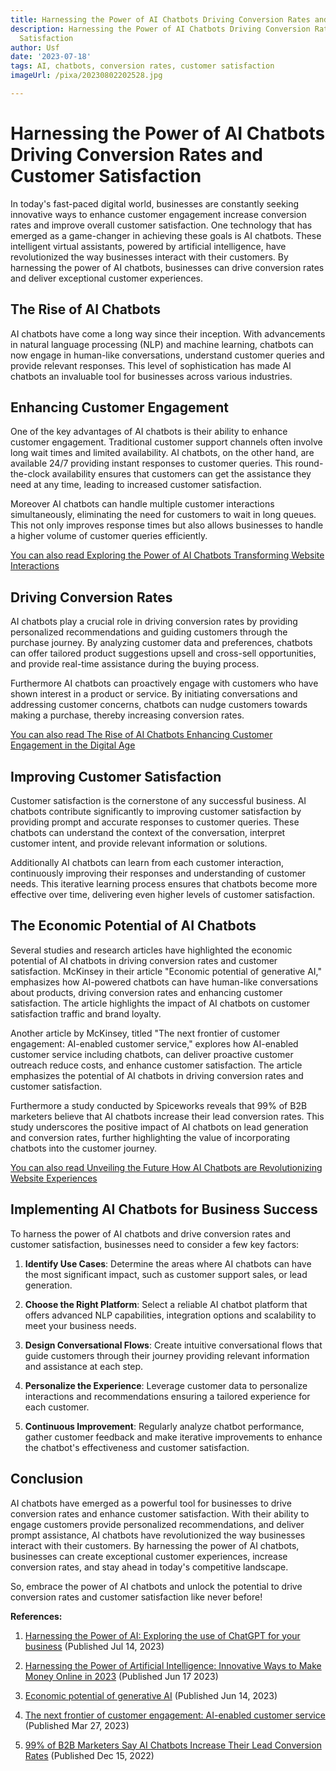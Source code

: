 ```yaml
---
title: Harnessing the Power of AI Chatbots Driving Conversion Rates and Customer Satisfaction
description: Harnessing the Power of AI Chatbots Driving Conversion Rates and Customer
  Satisfaction
author: Usf
date: '2023-07-18'
tags: AI, chatbots, conversion rates, customer satisfaction
imageUrl: /pixa/20230802202528.jpg

---
```

# Harnessing the Power of AI Chatbots Driving Conversion Rates and Customer Satisfaction

In today's fast-paced digital world, businesses  are constantly  seeking innovative ways to enhance customer  engagement increase conversion rates and improve overall customer satisfaction. One technology that has emerged as a game-changer  in achieving these goals  is AI chatbots. These intelligent  virtual assistants, powered by artificial intelligence, have revolutionized the  way businesses interact with their customers. By harnessing the power of AI chatbots, businesses can  drive conversion rates and deliver exceptional customer experiences.

## The  Rise of AI Chatbots

AI chatbots have come a long way  since their inception. With  advancements in natural language processing (NLP) and machine learning, chatbots can now  engage in human-like conversations, understand customer queries and provide relevant responses. This level of sophistication  has made AI chatbots an invaluable tool for businesses across various industries.

##  Enhancing Customer Engagement

One of the key  advantages of AI chatbots is  their ability to enhance customer engagement. Traditional customer support channels often involve long wait times and limited availability. AI chatbots,  on the other hand, are available 24/7 providing instant responses to customer queries. This round-the-clock  availability ensures that customers can get the assistance they need at any time,  leading to increased customer satisfaction.

Moreover AI chatbots can  handle  multiple customer  interactions simultaneously, eliminating the need for customers to wait  in long queues. This not only improves response times but  also allows businesses to handle a higher volume of customer queries efficiently.

[You can also read  Exploring the Power of AI Chatbots Transforming Website Interactions](Exploring%20the%20Power%20of%20AI%20Chatbots%20Transforming%20Website%20Interactions)


## Driving Conversion Rates

AI chatbots play a crucial role  in driving  conversion rates  by providing personalized recommendations and guiding customers through the purchase journey. By analyzing customer data and preferences,  chatbots can offer tailored product suggestions upsell and cross-sell opportunities,  and provide  real-time  assistance during the  buying  process.

Furthermore AI chatbots can proactively engage with customers who have shown interest in a product or  service. By  initiating conversations and addressing customer concerns, chatbots  can nudge  customers towards making a  purchase, thereby increasing conversion rates.

[You can also read The Rise of AI Chatbots  Enhancing  Customer Engagement in the Digital Age](The%20Rise%20of%20AI%20Chatbots%20Enhancing%20Customer%20Engagement%20in%20the%20Digital%20Age)


## Improving Customer Satisfaction

Customer satisfaction is  the cornerstone of any  successful business. AI chatbots contribute significantly to improving customer satisfaction by providing prompt and accurate responses to customer queries. These chatbots can understand the context of  the conversation, interpret customer intent, and provide relevant information or solutions.

Additionally AI chatbots can learn from each customer interaction, continuously improving their responses and understanding  of customer needs. This iterative learning process ensures that chatbots become more effective over time, delivering even higher levels of customer satisfaction.

## The Economic Potential of AI Chatbots

Several studies and  research articles have highlighted the  economic potential of AI chatbots in  driving conversion rates and customer  satisfaction. McKinsey in their article "Economic potential of generative AI," emphasizes how AI-powered chatbots can have  human-like conversations about products, driving conversion rates and enhancing customer satisfaction. The  article  highlights  the impact of AI chatbots on customer satisfaction traffic and  brand loyalty.

Another article by McKinsey, titled  "The next frontier of customer engagement: AI-enabled customer service," explores how AI-enabled customer service including chatbots, can deliver proactive customer outreach reduce costs, and enhance customer satisfaction. The article emphasizes the potential of AI  chatbots in driving conversion  rates and customer satisfaction.

Furthermore a study  conducted by Spiceworks  reveals that 99% of B2B marketers believe that AI chatbots increase their lead conversion rates. This study underscores the positive impact of AI chatbots on lead generation and conversion rates, further highlighting the value of incorporating chatbots into the customer journey.

[You can also read Unveiling the Future How  AI Chatbots are Revolutionizing  Website Experiences](Unveiling%20the%20Future%20How%20AI%20Chatbots%20are%20Revolutionizing%20Website%20Experiences)


##  Implementing AI Chatbots for Business Success

To harness  the power of AI chatbots and  drive conversion rates and customer satisfaction, businesses need to consider a few key factors:

1. **Identify Use Cases**:  Determine the areas  where AI  chatbots can have the most significant impact, such as customer support sales, or lead generation.

2. **Choose the Right Platform**: Select a reliable AI chatbot platform that offers advanced NLP capabilities, integration options  and scalability to meet your business needs.

3.  **Design  Conversational Flows**: Create intuitive conversational flows that guide customers through their journey providing relevant information and assistance at each step.

4. **Personalize the Experience**:  Leverage customer  data  to personalize interactions and recommendations ensuring a tailored experience for each customer.

5. **Continuous Improvement**:  Regularly analyze chatbot performance, gather customer feedback and make iterative  improvements to enhance the chatbot's effectiveness and customer satisfaction.

## Conclusion

AI  chatbots have emerged as a powerful tool for businesses to drive conversion rates and enhance customer  satisfaction. With their ability to engage customers provide personalized recommendations, and deliver prompt assistance,  AI chatbots have  revolutionized the way businesses interact with their  customers. By harnessing the power of AI chatbots,  businesses can create exceptional customer experiences, increase conversion rates, and stay ahead in today's competitive landscape.

So, embrace the power  of AI chatbots  and unlock the potential to drive conversion rates  and customer satisfaction  like never before!

**References:**

1. [Harnessing the Power of AI: Exploring the use of ChatGPT for your business](https://www.linkedin.com/pulse/harnessing-power-ai-exploring-use-chatgpt-your-business) (Published Jul 14, 2023)

2. [Harnessing the Power of Artificial Intelligence: Innovative Ways to  Make Money Online in 2023](https://www.linkedin.com/pulse/harnessing-power-artificial-intelligence-innovative-ways-bashar) (Published Jun 17 2023)

3. [Economic potential of generative AI](https://www.mckinsey.com/capabilities/mckinsey-digital/our-insights/the-economic-potential-of-generative-ai-the-next-productivity-frontier) (Published Jun 14, 2023)

4. [The next frontier of customer engagement: AI-enabled customer service](https://www.mckinsey.com/capabilities/operations/our-insights/the-next-frontier-of-customer-engagement-ai-enabled-customer-service) (Published Mar 27, 2023)

5. [99% of B2B Marketers Say AI  Chatbots Increase Their  Lead Conversion Rates](https://www.spiceworks.com/marketing/ai-in-marketing/articles/b2b-marketers-say-chatbots-increase-lead-conversion-rates/amp/)  (Published Dec 15, 2022)